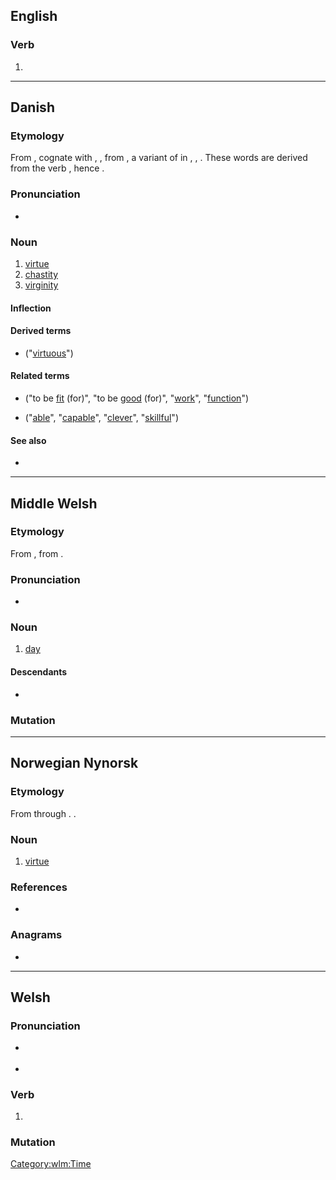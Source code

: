 ==English==

===Verb===
{{head|en|verb form}}

# {{obsolete spelling of|en|did}}

----

==Danish==

===Etymology===
From {{der|da|non|dygð||virtue}}, cognate with {{cog|no|-}}, {{cog|sv|dygd}}, from {{inh|da|gem-pro|*dugiþō}}, a variant of {{m|gem-pro|*dugunþō}} in {{cog|en|douth}}, {{cog|de|Tugend}}, {{cog|nl|deugd}}. These words are derived from the verb {{m|gem-pro|*duganą||to be useful}}, hence {{cog|da|du}}.

===Pronunciation===
* {{IPA|da|[ˈd̥yðˀ]|[ˈd̥yˀð]}}

===Noun===
{{da-noun|en|er}}

# [[virtue]]
# [[chastity]]
# [[virginity]]

====Inflection====
{{da-decl|en|er}}

====Derived terms====
* {{l|da|dydig}} ("[[virtuous]]")

====Related terms====
* {{l|da|du|pos=v}} ("to be [[fit]] (for)", "to be [[good]] (for)", "[[work]]", "[[function]]")
* {{l|da|dygtig|pos=a}} ("[[able]]", "[[capable]]", "[[clever]]", "[[skillful]]")

====See also====
* {{pedia|lang=da}}

----

==Middle Welsh==

===Etymology===
From {{inh|wlm|owl|did}}, from {{inh|wlm|cel-pro|*dīyos||day}}.

===Pronunciation===
* {{IPA|wlm|/dɨːð/}}

===Noun===
{{head|wlm|noun|g=m|head=dyð}}

# [[day]]

====Descendants====
* {{desc|cy|dydd}}

===Mutation===
{{wlm-mutation|d|yð}}

[[Category:wlm:Time]]

----

==Norwegian Nynorsk==

===Etymology===
From {{der|nn|non|dygð}} through {{bor|nn|da|dyd}}. {{doublet|nn|dygd}}.

===Noun===
{{nn-noun-m1}}

# [[virtue]]

===References===
* {{R:The Nynorsk Dictionary}}

===Anagrams===
* {{l|nn|ydd}}

----

==Welsh==

===Pronunciation===
* {{a|cy-N}} {{IPA|cy|/dɨːd/}}
* {{a|cy-S}} {{IPA|cy|/diːd/}}

===Verb===
{{head|cy|verb form}}

# {{lb|cy|literary}} {{inflection of|cy|dodi||3|s|pres//fut}}

===Mutation===
{{cy-mut}}